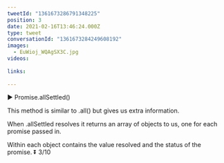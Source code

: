 ```yaml
---
tweetId: "1361673286791348225"
position: 3
date: 2021-02-16T13:46:24.000Z
type: tweet
conversationId: "1361673284249608192"
images:
  - EuWioj_WQAgSX3C.jpg
videos:
  
links:
  
---
```

▶️ Promise.allSettled()

This method is similar to .all() but gives us extra information. 

When .allSettled resolves it returns an array of objects to us, one for each promise passed in. 

Within each object contains the value resolved and the status of the promise. ⏬ 3/10 
